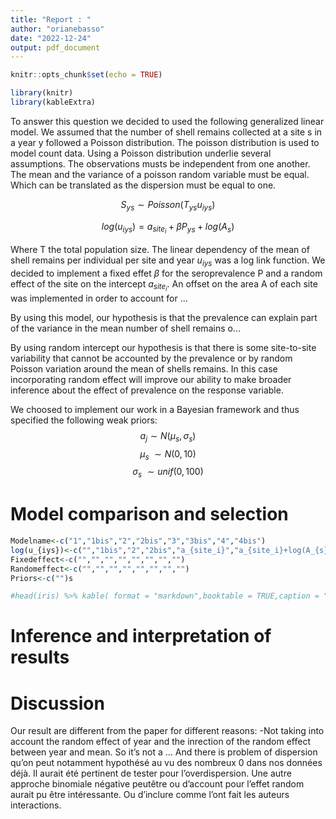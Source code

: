 ```yaml
---
title: "Report : "
author: "orianebasso"
date: "2022-12-24"
output: pdf_document
---
```


```r
knitr::opts_chunk$set(echo = TRUE)
```

```r
library(knitr)
library(kableExtra)
```

To answer this question we decided to used the following generalized linear model.
We assumed that the number of shell remains collected at a site s in a year y followed a Poisson distribution. 
The poisson distribution is used to model count data. Using a Poisson distribution underlie several assumptions. The observations musts be independent from one another. The mean and the variance of a poisson random variable must be equal. Which can be translated as the dispersion must be equal to one.

$$
S_{ys} \sim Poisson(T_{ys}u_{iys})
$$


$$
log(u_{iys})=a_{site_i}+\beta P_{ys}+log(A_{s})
$$

Where T the total population size. The linear dependency of the mean of shell remains per individual per site and year $u_{iys}$ was a log link function.
 We decided to implement a fixed effet $\beta$ for the seroprevalence P and a random effect of the site on the intercept $a_{site_i}$.
An offset on the area A of each site was implemented in order to account for ...


By using this model, our hypothesis is that the prevalence can explain part of the variance in the mean number of shell remains o... 

By using random intercept our hypothesis is that there is some site-to-site variability that cannot be accounted by the prevalence or by random Poisson variation around the mean of shells remains. In this case incorporating random effect will improve our ability to make broader inference about the effect of prevalence on the response variable. 

We choosed to implement our work in a Bayesian framework and thus specified the following weak priors:
$$
a_{j} \sim N(\mu_s,\sigma_s)
$$
$$
\mu_s ~ \sim N(0,10)
$$
$$
\sigma_s ~ \sim unif(0,100)
$$

# Model comparison and selection


  
```r

Modelname<-c("1","1bis","2","2bis","3","3bis","4","4bis")
log(u_{iys})<-c("","1bis","2","2bis","a_{site_i}","a_{site_i}+log(A_{s})","a_{site_i}+\beta P_{ys}","a_{site_i}+\beta P_{ys}+log(A_{s})")
Fixedeffect<-c("","","","","","","","")
Randomeffect<-c("","","","","","","","")
Priors<-c("")s

#head(iris) %>% kable( format = "markdown",booktable = TRUE,caption = "Ma table")


```









# Inference and interpretation of results


# Discussion

Our result are different from the paper for different reasons: 
-Not taking into account the random effect of year and the inrection of the random effect between year and mean.
So it's not a ...
And there is problem of dispersion qu'on peut notamment hypothésé au vu des nombreux 0 dans nos données déjà. 
Il aurait été pertinent de tester pour l'overdispersion.
Une autre approche binomiale négative peutêtre ou d'account pour l'effet random aurait pu être intéressante. Ou d'inclure comme l'ont fait les auteurs interactions. 